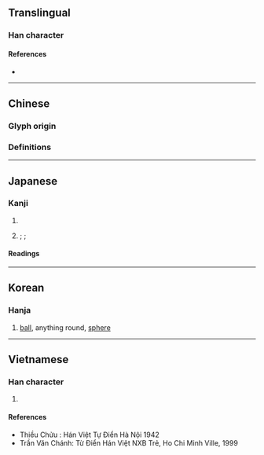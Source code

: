 {{also|球}}
{{character info}}
==Translingual==

===Han character===
{{Han char|rn=82|rad=毛|as=07|sn=11|four=23713|canj=HUIJE|ids=⿺毛求}}

====References====
* {{Han ref|kx=0593.170|dkj=16837|dj=0985.270|hdz=31998.030|uh=6BEC|ud=27628|bh=B241|bd=45633}}

----

==Chinese==

===Glyph origin===
{{Han etym}}

===Definitions===
{{zh-see|球}}

----

==Japanese==

===Kanji===
{{ja-kanji|grade=|rs=毛07}}

# {{l|en|ball}}
# {{l|en|bur}}; {{l|en|husk}}; {{l|en|cone}}

====Readings====
{{ja-readings
|goon=ぐ
|kanon=きゅう<きう
|kun=まり-, いが-
}}

----

==Korean==

===Hanja===
{{ko-hanja|hangeul=구|eumhun=|rv=gu|mr=ku|y=kwu}}

# [[ball]], anything round, [[sphere]]

----

==Vietnamese==

===Han character===
{{vi-hantu|cầu|rs=毛07}}

# {{rfdef|vi|sort=毛07}}

====References====
* Thiều Chửu : Hán Việt Tự Điển Hà Nội 1942
* Trần Văn Chánh: Từ Điển Hán Việt NXB Trẻ, Ho Chi Minh Ville, 1999